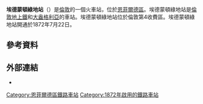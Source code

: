 {{Infobox London station
| name          = 埃德蒙頓綠地<br />Edmonton Green
| symbol        = overground
| symbol2       = rail
| image_name    = Edmonton Green stn entrance.JPG
| railcode      = EDR
| dft_category  = C2
| manager       = [[倫敦地上鐵|倫敦地上鐵]]
| fare_zone     = 4
| locale        = [[埃德蒙頓_(倫敦)|埃德蒙頓]]
| borough       = [[恩菲爾德區|恩菲爾德區]]
| start         =
| platforms     = 2
| access          = yes
| access_note =<ref>{{citation step free tube map}}</ref>
<!-- | railexits0405 = {{pad}}1.153
| railexits0506 = {{decrease}} 0.926
| railexits0607 = {{increase}} 1.888
| railexits0708 = {{increase}} 2.293-->
| railexits0809 = {{decrease}} 1.987
| railexits0910 = {{decrease}} 1.814
| railexits1011 = {{increase}} 1.894
| railexits1112 = {{increase}} 2.904
| railexits1213 = {{decrease}} 2.377
| railexits1314 = {{increase}} 2.700
| railexits1415 = {{increase}} 2.873
| latitude      = 51.6242
| longitude     = -0.0614
}}
'''埃德蒙頓綠地站'''（{{lang-en|Edmonton Green railway station}}）是[[倫敦|倫敦]]的一個火車站，位於[[恩菲爾德區|恩菲爾德區]]。埃德蒙頓綠地站是[[倫敦地上鐵|倫敦地上鐵]]和[[大盎格利亞|大盎格利亞]]的車站。埃德蒙頓綠地站位於倫敦第4收費區。埃德蒙頓綠地站開通於1872年7月22日。

==參考資料==
{{reflist}}

==外部連結==
{{Commons category|Edmonton Green railway station}}
{{stn art lnk|EDR|N99DX}}

*{{gbmapping|TQ342935}}
{{倫敦地上鐵李河谷線}}

{{DEFAULTSORT:Edmonton Green}}
[[Category:恩菲爾德區鐵路車站|Category:恩菲爾德區鐵路車站]]
[[Category:1872年啟用的鐵路車站|Category:1872年啟用的鐵路車站]]
